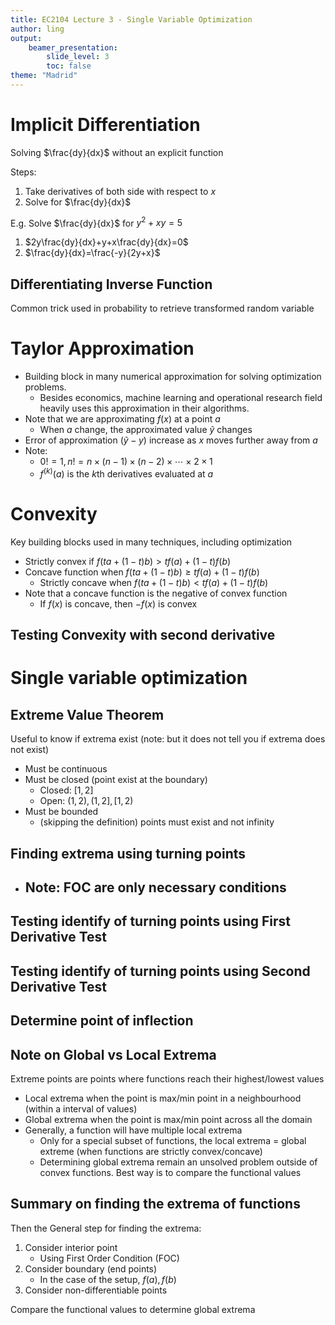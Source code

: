 ```yaml
---
title: EC2104 Lecture 3 - Single Variable Optimization
author: ling
output:
    beamer_presentation:
        slide_level: 3
        toc: false
theme: "Madrid"
---
```


# Implicit Differentiation

Solving $\frac{dy}{dx}$ without an explicit function

Steps:

1. Take derivatives of both side with respect to $x$
2. Solve for $\frac{dy}{dx}$

E.g. Solve $\frac{dy}{dx}$ for $y^2 + xy = 5$

1. $2y\frac{dy}{dx}+y+x\frac{dy}{dx}=0$
2. $\frac{dy}{dx}=\frac{-y}{2y+x}$

## Differentiating Inverse Function

Common trick used in probability to retrieve transformed
random variable

\begin{block}{Differentiating Inverse Function}
If $x_0$ is an interior point of interval $l$ and
$f'(x_0)\neq 0$, then $g$ is differentiable at $y_0=f(x_0)$
and 
\begin{align*}
    g'(y_0) = \frac{1}{f'(x_0)}
\end{align*}
\end{block}

# Taylor Approximation


\begin{block}{nth-order Taylor polynomial}
Approximate the function $f(x)$ around $x=a$
\begin{align*}
f(x) &\approx \sum_{k=0}^n \frac{f^{(k)}(a)}{k!}(x-a)^k
\end{align*}
\end{block}

- Building block in many numerical approximation for solving
optimization problems.
    - Besides economics, machine learning and operational
      research field heavily uses this approximation in
      their algorithms.
- Note that we are approximating $f(x)$ at a point $a$
  - When $a$ change, the approximated value $\tilde{y}$
    changes
- Error of approximation ($\tilde{y}-y$) increase as $x$
  moves further away from $a$
- Note:
  - $0!=1, n! = n\times(n-1)\times(n-2)\times \cdots \times 2\times 1$
  - $f^{(k)}(a)$ is the $k$th derivatives evaluated at $a$

# Convexity

Key building blocks used in many techniques, including
optimization

\begin{block}{Convexity}
A function is said to be convex if for any $a, b$ and for
any $t \in[0, 1]$
\begin{align*}
    f(ta+(1-t)b) \leq tf(a) + (1-t)f(b)
\end{align*}
\end{block}

- Strictly convex if 
  $f(ta+(1-t)b) > tf(a) + (1-t)f(b)$
- Concave function when 
  $f(ta+(1-t)b) \geq tf(a) + (1-t)f(b)$
  - Strictly concave when 
  $f(ta+(1-t)b) < tf(a) + (1-t)f(b)$
- Note that a concave function is the negative of convex
  function
  - If $f(x)$ is concave, then $-f(x)$ is convex

## Testing Convexity with second derivative

\begin{block}{Second derivative test for convexity}
Suppose that $f$ is continuous in the interval $l$ and twice
differentiable is in the interior of $l$. Then:
\begin{itemize}
    \item $f''(x)>0\Rightarrow f(x)$ is strictly convex in $l$
    \item $f''(x)\geq0\Rightarrow$ convex only
    \item $f''(x)<0\Rightarrow f(x)$ is strictly concave in $l$
    \item $f''(x)\leq0\Rightarrow$ concave only
\end{itemize}
\end{block}

# Single variable optimization

## Extreme Value Theorem

Useful to know if extrema exist (note: but it does not tell
you if extrema does not exist)

\begin{block}{Extreme Value Theorem}
Suppose that $f$ is continuous function over a closed and
bounded interval $[a, b]$. Then there exist point a minimum
point $d$ and a maximum point $c$
\end{block}

- Must be continuous
- Must be closed (point exist at the boundary)
  - Closed: $[1, 2]$
  - Open: $(1, 2), (1, 2], [1, 2)$
- Must be bounded
  - (skipping the definition) points must exist and not
    infinity

## Finding extrema using turning points

- Note: FOC are only necessary conditions
  - 


## Testing identify of turning points using First Derivative Test

## Testing identify of turning points using Second Derivative Test

## Determine point of inflection

## Note on Global vs Local Extrema

Extreme points are points where functions reach their
highest/lowest values

\begin{block}{Extrema}
If $f(x)$ has domain $D$,
\begin{itemize}
    \item $c \in D$ is maximum point for $f\Leftrightarrow
    f(x) \leq f(c), \forall x \in D$
    \item $d \in D$ is maximum point for $f\Leftrightarrow
    f(x) \geq f(c), \forall x \in D$
\end{itemize}
\end{block}
- Local extrema when the point is max/min point in a
  neighbourhood (within a interval of values)
- Global extrema when the point is max/min point across all
  the domain
- Generally, a function will have multiple local extrema
    - Only for a special subset of functions, the local extrema
      = global extreme (when functions are strictly
      convex/concave)
    - Determining global extrema remain an unsolved problem
      outside of convex functions. Best way is to compare
      the functional values

## Summary on finding the extrema of functions

\begin{block}{Setup}
    Find maximum/minimum values of a differentiable function
    $f$ defined on a closed, bounded interval $[a, b]$
\end{block}

Then the General step for finding the extrema:

1. Consider interior point
   - Using First Order Condition (FOC)
2. Consider boundary (end points)
   - In the case of the setup, $f(a), f(b)$
3. Consider non-differentiable points

Compare the functional values to determine global extrema

\begin{block}{Determine extrema of unbounded functions}
Value of extreme must be found through methods of limits
\end{block}
